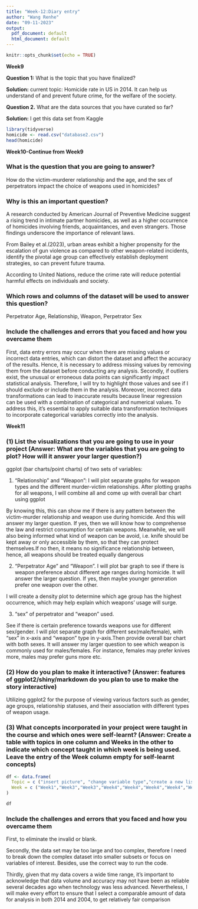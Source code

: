 ```yaml
---
title: "Week-12:Diary entry"
author: "Wang Renhe"
date: "09-11-2023"
output:
  pdf_document: default
  html_document: default
---
```


```r
knitr::opts_chunk$set(echo = TRUE)
```

**Week9**

**Question 1:** 
What is the topic that you have finalized?

**Solution:** 
current topic: Homicide rate in US in 2014.
It can help us understand of and prevent future crime, for the welfare of the society. 

**Question 2.** 
What are the data sources that you have curated so far?

**Solution:** 
I get this data set from Kaggle

```r
library(tidyverse)
homicide <- read.csv("database2.csv")
head(homicide)
```

**Week10-Continue from Week9**

### What is the question that you are going to answer?
How do the victim-murderer relationship and the age, and the sex of perpetrators impact the choice of weapons used in homicides?

### Why is this an important question?
A research conducted by American Journal of Preventive Medicine suggest a rising trend in intimate partner homicides, as well as a higher occurrence of homicides involving friends, acquaintances, and even strangers. Those findings underscore the importance of relevant laws.

From Bailey et al.(2023), urban areas exhibit a higher propensity for the escalation of gun violence as compared to other weapon-related incidents, identify the pivotal age group can effectively establish deployment strategies, so can prevent future trauma.

According to United Nations, reduce the crime rate will reduce potential harmful effects on individuals and society. 

### Which rows and columns of the dataset will be used to answer this question?
Perpetrator Age, Relationship, Weapon, Perpetrator Sex

### Include the challenges and errors that you faced and how you overcame them
First, data entry errors may occur when there are missing values or incorrect data entries, which can distort the dataset and affect the accuracy of the results. Hence, it is necessary to address missing values by removing them from the dataset before conducting any analysis.
Secondly, if outliers exist, the unusual or erroneous data points can significantly impact statistical analysis. Therefore, I will try to highlight those values and see if I should exclude or include them in the analysis. Moreover, incorrect data transformations can lead to inaccurate results because linear regression can be used with a combination of categorical and numerical values. To address this, it's essential to apply suitable data transformation techniques to incorporate categorical variables correctly into the analysis.

**Week11**

### (1) List the visualizations that you are going to use in your project (Answer: What are the variables that you are going to plot? How will it answer your larger question?)

ggplot (bar charts/point charts) of two sets of variables: 

1. "Relationship" and "Weapon": I will plot separate graphs for weapon types and the different murder-victim relationships. After plotting graphs for all weapons, I will combine all and come up with overall bar chart using ggplot

By knowing this, this can show me if there is any pattern between the victim-murder relationship and weapon use during homicide. And this will answer my larger question. If yes, then we will know how to comprehense the law and restrict consumption for certain weapons. Meanwhile, we will also being informed what kind of weapon can be avoid, i.e. knife should be kept away or only accessible by them, so that they can protect themselves.If no then, it means no significance relationship between, hence, all weapons should be treated equally dangerous

2. "Perpetrator Age" and "Weapon". I will plot bar graph to see if there is weapon preference about different age ranges during homicide. It will answer the larger question. If yes, then maybe younger generation prefer one weapon over the other. 

I will create a density plot to determine which age group has the highest occurrence, which may help explain which weapons' usage will surge.

3. "sex" of perpetrator and "weapon" used.

See if there is certain preference towards weapons use for different sex/gender. I will plot separate graph for different sex(male/female), with "sex" in x-axis and "weapon" type in y-axis.Then provide overall bar chart with both sexes. It will answer my larger question to see which weapon is commonly used for males/females. For instance, females may prefer knives more, males may prefer guns more etc. 

### (2) How do you plan to make it interactive? (Answer: features of ggplot2/shiny/markdown do you plan to use to make the story interactive) 

Utilizing ggplot2 for the purpose of viewing various factors such as gender, age groups, relationship statuses, and their association with different types of weapon usage.

### (3) What concepts incorporated in your project were taught in the course and which ones were self-learnt? (Answer: Create a table with topics in one column and Weeks in the other to indicate which concept taught in which week is being used. Leave the entry of the Week column empty for self-learnt concepts)

```r
df <- data.frame(
  Topic = c ("insert picture", "change variable type","create a new list","Choosing rows or columns","arrange columns", "Combining two or more operations","filter data","ggplot2","histogram","mapping","User Interface","Interactive ggplot"),
  Week = c ("Week1","Week3","Week3","Week4","Week4","Week4","Week4","Week2/7","Week7","Week7","Week8","OnlineSource")
)

df
```

### Include the challenges and errors that you faced and how you overcame them
First, to eliminate the invalid or blank. 

Secondly, the data set may be too large and too complex, therefore I need to break down the complex dataset into smaller subsets or focus on variables of interest. Besides, use the correct way to run the code.

Thirdly, given that my data covers a wide time range, it's important to acknowledge that data volume and accuracy may not have been as reliable several decades ago when technology was less advanced. Nevertheless, I will make every effort to ensure that I select a comparable amount of data for analysis in both 2014 and 2004, to get relatively fair comparison